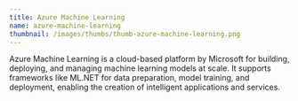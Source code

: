 ```yaml
---
title: Azure Machine Learning
name: azure-machine-learning
thumbnail: /images/thumbs/thumb-azure-machine-learning.png
---
```


Azure Machine Learning is a cloud-based platform by Microsoft for building, deploying, and managing machine learning models at scale. It supports frameworks like ML.NET for data preparation, model training, and deployment, enabling the creation of intelligent applications and services.
